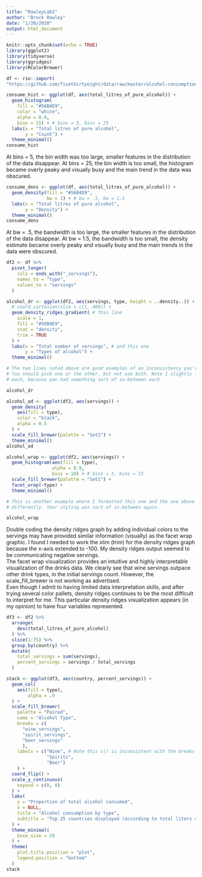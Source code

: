 ```yaml
---
title: "RowleyLab2"
author: "Brock Rowley"
date: "1/20/2020"
output: html_document
---
```


```r
knitr::opts_chunk$set(echo = TRUE)
library(ggplot2)
library(tidyverse)
library(ggridges)
library(RColorBrewer)
```

```r
df <- rio::import(
"https://github.com/fivethirtyeight/data/raw/master/alcohol-consumption/drinks.csv")
```

```r
consume_hist <- ggplot(df, aes(total_litres_of_pure_alcohol)) +
  geom_histogram(
    fill = "#56B4E9",
    color = "white",
    alpha = 0.9,
    bins = 15) + # bins = 5, bins = 25
  labs(x = "Total litres of pure alcohol",
       y = "Count") +
  theme_minimal()
consume_hist
```
At bins = 5, the bin width was too large, smaller features in the distribution
of the data disappear. At bins = 25, the bin width is too small, the histogram
became overly peaky and visually busy and the main trend in the data was
obscured.  

```r
consume_dens <- ggplot(df, aes(total_litres_of_pure_alcohol)) +
  geom_density(fill = "#56B4E9",
               bw = 1) + # bw = .5, bw = 1.5
  labs(x = "Total litres of pure alcohol",
       y = "Density") +
  theme_minimal()
consume_dens
```
At bw = .5, the bandwidth is too large, the smaller features in the distribution
of the data disappear. At bw = 1.5, the bandwidth is too small, the density
estimate became overly peaky and visually busy and the main trends in the data
were obscured.  

```r
df2 <- df %>%
  pivot_longer(
    cols = ends_with("_servings"),
    names_to = "type",
    values_to = "servings"
  )
```

```r
alcohol_dr <- ggplot(df2, aes(servings, type, height = ..density..)) +
  # coord_cartesian(xlim = c(1, 400)) +
  geom_density_ridges_gradient( # this line
    scale = 1,
    fill = "#56B4E9",
    stat = "density",
    trim = TRUE
  ) +
  labs(x = "Total number of servings", # and this one
       y = "Types of alcohol") +
  theme_minimal()

# The two lines noted above are good examples of an inconsistency you're having
# You should pick one or the other, but not use both. Note I slightly formatted
# each, because you had something sort of in-between each

alcohol_dr
```

```r
alcohol_od <- ggplot(df2, aes(servings)) +
  geom_density(
    aes(fill = type),
    color = "black",
    alpha = 0.5
  ) +
  scale_fill_brewer(palette = "Set1") +
  theme_minimal()
alcohol_od
```

```r
alcohol_wrap <- ggplot(df2, aes(servings)) +
  geom_histogram(aes(fill = type),
                 alpha = 0.9,
                 bins = 10) + # bins = 5, bins = 15
  scale_fill_brewer(palette = "Set1") +
  facet_wrap(~type) +
  theme_minimal()

# This is another example where I formatted this one and the one above slightly
# differently. Your styling was sort of in-between again.

alcohol_wrap
```
Double coding the density ridges graph by adding individual colors to the
servings may have provided similar information (visually) as the facet wrap
graphic. I found I needed to work the xlim (trim) for the density ridges graph
because the x-axis extended to -100. My density ridges output seemed to be
communicating negative servings.  
The facet wrap visualization provides an intuitive and highly interpretable
visualization of the drinks data. We clearly see that wine servings outpace
other drink types, in the initial servings count. However, the scale_fill_brewer
is not working as advertised.  
Even though I admit to having limited data interpretation skills, and after
trying several color pallets, density ridges continues to be the most difficult
to interpret for me. This particular density ridges visualization appears (in my
opinion) to have four variables represented.  

```r
df3 <- df2 %>%
  arrange(
    desc(total_litres_of_pure_alcohol)
  ) %>%
  slice(1:75) %>%
  group_by(country) %>%
  mutate(
    total_servings = sum(servings),
    percent_servings = servings / total_servings
  )

stack <- ggplot(df3, aes(country, percent_servings)) +
  geom_col(
    aes(fill = type),
        alpha = .9
  ) +
  scale_fill_brewer(
    palette = "Paired",
    name = "Alcohol Type",
    breaks = c(
      "wine_servings",
      "spirit_servings",
      "beer_servings"
      ),
    labels = c("Wine", # Note this c() is inconsistent with the breaks c()
               "Spirits",
               "Beer")
    ) +
  coord_flip() +
  scale_y_continuous(
    expand = c(0, 0)
  ) +
  labs(
    y = "Proportion of total alcohol consumed",
    x = NULL,
    title = "Alcohol consumption by type",
    subtitle = "Top 25 countries displayed (according to total liters consumed)"
  ) +
  theme_minimal(
    base_size = 20
  ) +
  theme(
    plot.title.position = "plot",
    legend.position = "bottom"
  )
stack
```